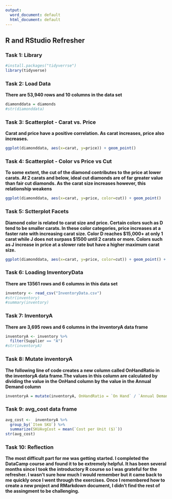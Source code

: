 ---
output:
  word_document: default
  html_document: default
---
## R and RStudio Refresher

### Task 1: Library
```{r message=FALSE, warning=FALSE}
#install.packages("tidyverrse")
library(tidyverse)
```

### Task 2: Load Data
**There are 53,940 rows and 10 columns in the data set  **
```{r message=FALSE, warning=FALSE}
diamonddata = diamonds
#str(diamonddata)
```

### Task 3: Scatterplot - Carat vs. Price
**Carat and price have a positive correlation. As carat increases, price also increases.  **  
```{r}
ggplot(diamonddata, aes(x=carat, y=price)) + geom_point()
```


### Task 4: Scatterplot - Color vs Price vs Cut

**To some extent, the cut of the diamond contributes to the price at lower carats. At 2 carats and below, ideal cut diamonds are of far greater value than fair cut diamonds. As the carat size increases however, this relationship weakens**  
```{r}
ggplot(diamonddata, aes(x=carat, y=price, color=cut)) + geom_point()
```

### Task 5: Sctterplot Facets
**Diamond color is related to carat size and price. Certain colors such as D tend to be smaller carats. In these color categories, price increases at a faster rate with increasing carat size. Color D reaches $15,000+ at only 1 carat while J does not surpass $1500 until 2 carats or more. Colors such as J increase in price at a slower rate but have a higher maximum carat size.**
```{r}
ggplot(diamonddata, aes(x=carat, y=price, color=cut)) + geom_point() + facet_wrap(~color)
```

### Task 6: Loading InventoryData
**There are 13561 rows and 6 columns in this data set**
```{r}
inventory <- read_csv("InventoryData.csv")
#str(inventory)
#summary(inventory)
```

### Task 7: InventoryA

**There are 3,695 rows and 6 columns in the inventoryA data frame**  
```{r}
inventoryA <- inventory %>%
  filter(Supplier == "A")
#str(inventoryA)
```

### Task 8: Mutate inventoryA
**The following line of code creates a new column called OnHandRatio in the inventoryA data frame.The values in this column are calculated by dividing the value in the OnHand column by the value in the Annual Demand column**
```{r}
inventoryA = mutate(inventoryA, OnHandRatio = `On Hand` / `Annual Demand`)
```

### Task 9: avg_cost data frame
```{r}
avg_cost <-  inventoryA %>%
  group_by(`Item SKU`) %>%
  summarize(SKUAvgCost = mean(`Cost per Unit ($)`))
str(avg_cost)

```
### Task 10: Reflection
**The most difficult part for me was getting started. I completed the DataCamp course and found it to be extremely helpful. It has been several months since I took the introductory R course so I was grateful for the refresher. I wasn't sure how much I would remember but it came back to me quickly once I went through the exercises. Once I remembered how to create a new project and RMarkdown document, I didn't find the rest of the assingment to be challenging.**

